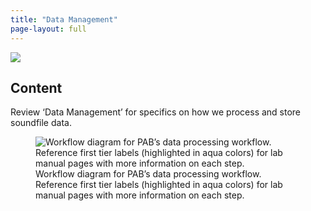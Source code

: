 ```yaml
---
title: "Data Management"
page-layout: full
---
```

![](/figs/infographics/NEFSC_specie_boat.png)

## Content

Review 'Data Management' for specifics on how we process and store soundfile data. 

![Workflow diagram for PAB's data processing workflow. Reference first tier labels (highlighted in aqua colors) for lab manual pages with more information on each step.](/figs/workflow-infographics/PA_workflow_aqua.png)